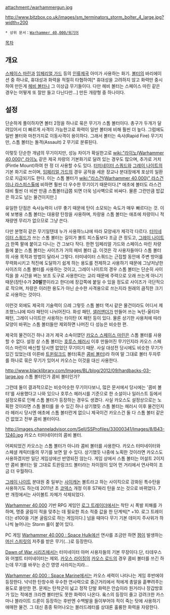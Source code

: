 {{{+1 '''Storm Bolter'''}}}

attachment:/warhammergun.jpg

http://www.bitzbox.co.uk/images/sm_terminators_storm_bolter_4_large.jpg?width=200

 * 상위 문서：[[Warhammer 40,000/워기어]]

[[목차]]

== 개요 ==
[[스페이스 마린]]과 [[임페리얼 가드]] 등의 [[인류제국]] 아미가 사용하는 화기. [[볼터]]의 바리에이션 중 하나로, 휴대성과 화력을 적절히 타협하여[* 휴대성을 고려하지 않고 화력만 중시하여 만든게 [[헤비 볼터]]나 그 이상급 무기들이다. 다만 헤비 볼터는 스페이스 마린 같은 경우는 어떻게 또 잘만 들고 다닌다만...] 만든 개량형 중 하나이다.

== 설정 ==
단순하게 풀이하자면 볼터 2정을 하나로 묶은 무기가 스톰 볼터이다. 총구가 두개가 달려있어서 더 빠르게 사격이 가능한고로 화력이 일반 볼터에 비해 훨씬 더 높다. 그럼에도 일반 볼터와 마찬가지로 이동사격이 용이하다. 그래서 볼터는 속사(Rapid Fire) 무기지만, 스톰 볼터는 돌격(Assault) 2 무기로 분류된다.

이렇듯 단순한 개념의 무기이지만, 성능 차이가 확실한고로 [[wiki:"라이노(Warhammer 40,000)" 라이노]] 같은 제국 차량의 기본화기로 달려 있는 경우도 많으며, 추가로 거치(Pintle Mount)하여 한 정 더 사용할 수도 있다. [[터미네이터 스쿼드]]와 [[그레이 나이트]]의 기본 화기로 쓰이며, [[임페리얼 가드]]의 경우 공적을 세운 장교나 분대장에게 포상의 일환으로 지급되기도 한다. 이는 스톰 볼터가 [[wiki:"라스건(Warhammer 40,000)" 라스건이나 라스피스톨]]에 비하면 훨씬 더 우수한 무기이기 때문이다.[* 애초에 볼터도 라스건 대비 훨씬 더 비싼 만큼 스톰볼터급쯤 되면 더욱 넘사벽으로 비싸다. 물론 그런만큼 밥값은 하고도 남는 물건이지만.]

유일한 단점은 속사능력이 너무 좋기 때문에 탄이 소모되는 속도가 매우 빠르다는 것. 이에 보병용 스톰 볼터는 대용량 탄창을 사용하며, 차량용 스톰 볼터는 애초에 차량이니 적재량엔 무리가 없으므로 그냥 쓴다.

다만 분명히 같은 무기일텐데 누가 사용하느냐에 따라 모양새가 제각각 다르다. [[터미네이터 스쿼드]]가 쓰는 스톰 볼터는 길이가 볼트 피스톨보다 조금 큰 정도고, [[그레이 나이트]]가 한쪽 팔에 붙이고 다니는 건 그보다 작다. 한편 임페리얼 가드와 스페이스 마린 차량들에 붙는 스톰 볼터는 사이즈가 거의 헤비 볼터 급. 이것은 각 사용자들마다 스톰 볼터의 사용 목적과 방법이 달라서 그렇다. 터미네이터 스쿼드는 근접할 동안에 주변 방어를 무력화시키고 적진에 도달하기 쉽게 하는 용도를 전제하고 사용하기 때문에 그냥저냥한 사이즈의 스톰 볼터를 사용하는 것이고, 그레이 나이트의 경우 스톰 볼터는 단순히 사이킥을 쓸 시간을 버는 보조 도구로 사용한다는 교리 때문에 주력으로 오래 쓰는게 아니기 때문(장탄수가 '''20발'''뿐이라고 한다)에 장갑쪽에 붙일 수 있을 정도로 사이즈가 극단적으로 작으며, 차량은 이러한 용도가 아닌 순수한 사격용으로 쓰는지라 원래의 큼직한 크기로 사용하는 것이다.

이런것 외에도 제국의 기술력이 으레 그렇듯 스톰 볼터 역시 같은 물건이라도 어디서 제조했느냐에 따라 패턴이 나뉘어진다. 화성 패턴, [[샐러맨더]]가 만들어 쓰는 녹턴-울티마 패턴, 그레이 나이트만 사용하는 타이탄 Ⅸ 패턴 등이 있다. 물론 상기한 사용처에 따라 모양이 바뀌는 스톰 볼터들만 제외하면 나머진 다 성능은 비슷한 편.

제국의 물건이긴 하나 과거 제국 소속이였던 [[카오스 스페이스 마린]]은 스톰 볼터를 사용할 수 없다. 설정 상 스톰 볼터는 [[호루스 헤러시]] 이후 만들어진 무기인지라 카오스 스페이스 마린이 배신할 당시엔 없었던 무기이기 때문. 사실 대성전 당시에도 비슷한 무기가 있긴 있었는데 이른바 [[트윈링크드]] 볼터(혹은 [[콤비 웨폰|콤비 볼터]])라 하여 말 그대로 볼터 두자루를 하나로 묶은 무기가 있어서 카오스는 이것을 대신 사용한다.

http://www.blacklibrary.com/Images/BL/blog/2012/09/hardbacks-03-large.jpg
스톰 볼터인가 콤비 볼터인가?

그런데 둘이 결과적으로는 비슷어슷한 무기이다보니, 많은 문서에서 당시에는 '콤비 볼터'를 사용했다고 나와 있으나 호루스 헤러시를 기준으로 한 소설이나 일러스트 등에서 설정오류로 인해 스톰 볼터가 등장하는 경우도 생겼다. 사실 카오스도 설정상으로는 노획한 것이라면 스톰 볼터를 쓸 수 있긴 하나 상기했듯 스톰 볼터는 헤러시 이후 물건인지라 헤러시 당시엔 애초에 스톰 볼터란게 없으니 제국이건 카오스건 둘 다 스톰 볼터 같은건 없었고 전부 콤비 볼터이다.

http://images.channeladvisor.com/Sell/SSProfiles/33000341/Images/8/B43-1240.jpg
카오스 터미네이터의 콤비 볼터.

어찌되었건 카오스는 스톰 볼터가 아니라 콤비 볼터를 사용한다. 카오스 터미네이터와 스페셜 캐릭터들의 무기를 보면 알 수 있다. 상기했듯 나중에 노획한 것이라면 카오스도 사용하겠지만 일단 게임상에선 반영되진 않는다. 게임 상에서 스톰 볼터는 어설트 2이지만 콤비 볼터는 말 그대로 트윈링크드 볼터라는 차이점이 있어 먼 거리에서 연사력이 조금 더 우월하다.

[[그레이 나이트]] 분대원 중 일부는 [[사이캐논]] 볼트라고 하는 사이킥으로 강화된 특수탄을 사용하기도 하는데 2011년 초 [[코덱스]] 개정 이후 S7짜리 탄을 쏘는 것으로 바뀌었다. 7판 개정에서는 사이볼트 자체가 삭제되었다.

[[Warhammer 40,000]] 기반 RPG 게임인 [[로그 트레이더]]에서는 착탄 시 폭발 피해를 가하며, 명중 굴림이 적을 맞추는 데 필요한 최소 적중 값을 한 단계씩[* +10. 로그 트레이더는 d100을 기본 굴림으로 하는 게임이다.] 넘을 때마다 무기 기본 데미지 주사위가 하나씩 늘어나는 Storm 룰이 붙어 있다. 

PC 게임 [[Warhammer 40,000 : Space Hulk]]에선 연사를 조금만 하면 [[잼]]이 발생하는 [[머신 스피릿]]의 저주를 받은 무기(…)로 등장한다.

[[Dawn of War 시리즈]]에서는 터미네이터 아머 사용자들의 기본 무장이다.단, 타데우스와 어썰트 터미네이터는 제외. [[카오스 라이징]]의 [[카오스 로드]]의 경우 콤비 볼터를 쓰긴 하는데 무기를 바꾸는 순간 영영 사라지는지라...

[[Warhammer 40,000 : Space Marine]]에서는 카오스 세력이 나타나는 게임 후반에야 등장한다. 넉넉한 탄창수와 우수한 연사력으로 중근거리에서 적에게 총알을 흩뿌려주는 용도로 쓸만한 편. 문제는 탄착군이 넓고 정작 단발 화력은 안습이라 원거리나 장갑방호가 있는 적에겐 크라켄 볼터만도 못한 화력이 나온다. 옼스의 등장이 줄고 강려크한 카스마나 블라이트 드론이 등장하는 후반엔 수백발을 들이부어야 적이 죽는 탓에 사용하기 애매한 물건. 그 대신 종종 튀어나오는 블러드레터를 상대론 훌륭한 화력을 자랑한다.
